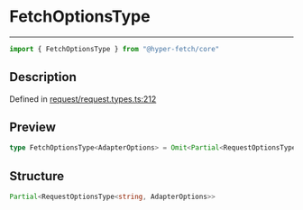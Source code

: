 

# FetchOptionsType

<div class="api-docs__separator" data-reactroot="">

---

</div><div class="api-docs__import" data-reactroot="">

```ts
import { FetchOptionsType } from "@hyper-fetch/core"
```

</div><div class="api-docs__section">

## Description

</div><div class="api-docs__description"><span class="api-docs__do-not-parse">



</span></div><p class="api-docs__definition">

Defined in [request/request.types.ts:212](https://github.com/BetterTyped/hyper-fetch/blob/cc329b91/packages/core/src/request/request.types.ts#L212)

</p><div class="api-docs__section">

## Preview

</div><div class="api-docs__preview type single">

```ts
type FetchOptionsType<AdapterOptions> = Omit<Partial<RequestOptionsType<string, AdapterOptions>>, endpoint | method>;
```

</div><div class="api-docs__section">

## Structure

</div><div class="api-docs__returns">

```ts
Partial<RequestOptionsType<string, AdapterOptions>>
```

</div>